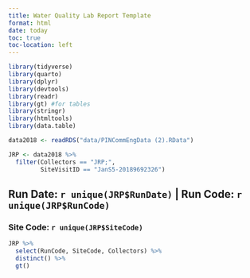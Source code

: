```yaml
---
title: Water Quality Lab Report Template
format: html
date: today
toc: true
toc-location: left
---
```


```r
library(tidyverse)
library(quarto)
library(dplyr)
library(devtools)
library(readr)
library(gt) #for tables
library(stringr)
library(htmltools)
library(data.table)
```

```r
data2018 <- readRDS("data/PINCommEngData (2).RData")

JRP <- data2018 %>% 
  filter(Collectors == "JRP;",
         SiteVisitID == "JanS5-20189692326")
```

## Run Date: `r unique(JRP$RunDate)` \| Run Code: `r unique(JRP$RunCode)`

### Site Code: `r unique(JRP$SiteCode)`

```r
JRP %>% 
  select(RunCode, SiteCode, Collectors) %>% 
  distinct() %>% 
  gt()
```
